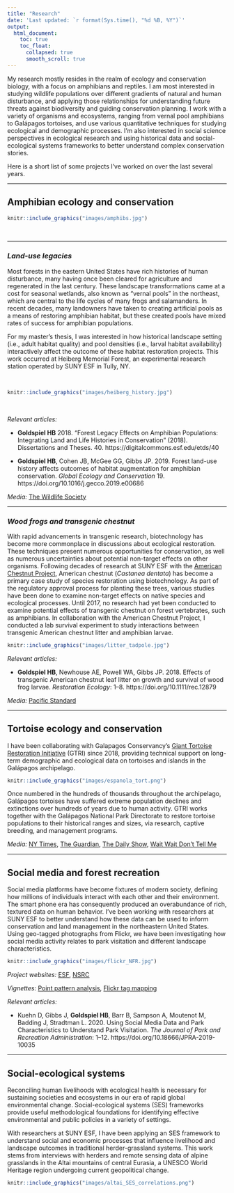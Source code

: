 ```yaml
---
title: "Research"
date: 'Last updated: `r format(Sys.time(), "%d %B, %Y")`'
output:
  html_document:
    toc: true
    toc_float:
      collapsed: true
      smooth_scroll: true
---
```


My research mostly resides in the realm of ecology and conservation biology, with a focus on amphibians and reptiles. I am most interested in studying wildlife populations over different gradients of natural and human disturbance, and applying those relationships for understanding future threats against biodiversity and guiding conservation planning. I work with a variety of organisms and ecosystems, ranging from vernal pool amphibians to Galápagos tortoises, and use various quantitative techniques for studying ecological and demographic processes. I'm also interested in social science perspectives in ecological research and using historical data and social-ecological systems frameworks to better understand complex conservation stories.

Here is a short list of some projects I've worked on over the last several years.

***
## Amphibian ecology and conservation

```r
knitr::include_graphics("images/amphibs.jpg")
``` 
\ 

***
### *Land-use legacies*

<div class = "row">
<div class = "col-md-6">

Most forests in the eastern United States have rich histories of human disturbance, many having once been cleared for agriculture and regenerated in the last century. These landscape transformations came at a cost for seasonal wetlands, also known as “vernal pools” in the northeast, which are central to the life cycles of many frogs and salamanders. In recent decades, many landowners have taken to creating artificial pools as a means of restoring amphibian habitat, but these created pools have mixed rates of success for amphibian populations. 

For my master's thesis, I was interested in how historical landscape setting (i.e., adult habitat quality) and pool densities (i.e., larval habitat availability) interactively affect the outcome of these habitat restoration projects. This work occurred at Heiberg Memorial Forest, an experimental research station operated by SUNY ESF in Tully, NY.</div>

<div class = "col-md-6">
\ 
\ 
\ 
\ 


```r
knitr::include_graphics("images/heiberg_history.jpg")
``` 
</div>
</div>

\ 
\ 

*Relevant articles:*

- **Goldspiel HB** 2018. "Forest Legacy Effects on Amphibian Populations: Integrating Land and Life Histories in Conservation" (2018). Dissertations and Theses. 40. https://digitalcommons.esf.edu/etds/40

- **Goldspiel HB**, Cohen JB, McGee GG, Gibbs JP. 2019. Forest land-use history affects outcomes of habitat augmentation for amphibian conservation. *Global Ecology and Conservation* 19. https://doi.org/10.1016/j.gecco.2019.e00686

*Media:* [The Wildlife Society](https://wildlife.org/spotted-salamanders-prefer-legacy-forests/)

***
### *Wood frogs and transgenic chestnut*

With rapid advancements in transgenic research, biotechnology has become more commonplace in discussions about ecological restoration. These techniques present numerous opportunities for conservation, as well as numerous uncertainties about potential non-target effects on other organisms. Following decades of research at SUNY ESF with the [American Chestnut Project](https://www.esf.edu/chestnut/), American chestnut (*Castanea dentata*) has become a primary case study of species restoration using biotechnology. As part of the regulatory approval process for planting these trees, various studies have been done to examine non-target effects on native species and ecological processes. Until 2017, no research had yet been conducted to examine potential effects of transgenic chestnut on forest vertebrates, such as amphibians. In collaboration with the American Chestnut Project, I conducted a lab survival experiment to study interactions between transgenic American chestnut litter and amphibian larvae.

```r
knitr::include_graphics("images/litter_tadpole.jpg")
``` 

*Relevant articles:*

- **Goldspiel HB**, Newhouse AE, Powell WA, Gibbs JP. 2018. Effects of transgenic American chestnut leaf litter on growth and survival of wood frog larvae. *Restoration Ecology*: 1–8. https://doi.org/10.1111/rec.12879

*Media:* [Pacific Standard](https://psmag.com/ideas/most-controversial-tree-in-the-world-gmo-genetic-engineering)

***
## Tortoise ecology and conservation

I have been collaborating with Galapagos Conservancy's [Giant Tortoise Restoration Initiative](https://www.galapagos.org/conservation/our-work/tortoise-restoration/) (GTRI) since 2018, providing technical support on long-term demographic and ecological data on tortoises and islands in the Galápagos archipelago. 

```r

knitr::include_graphics("images/espanola_tort.png")
```

Once numbered in the hundreds of thousands throughout the archipelago, Galápagos tortoises have suffered extreme population declines and extinctions over hundreds of years due to human activity. GTRI works together with the Galápagos National Park Directorate to restore tortoise populations to their historical ranges and sizes, via research, captive breeding, and management programs.

*Media:* [NY Times](https://www.nytimes.com/2020/01/12/world/americas/diego-tortoise-sex-drive.html), [The Guardian](https://www.theguardian.com/world/2020/feb/02/galapagos-experts-find-a-tortoise-related-to-lonesome-george), [The Daily Show](https://www.youtube.com/watch?v=hFbYgad3UXo), [Wait Wait Don't Tell Me](https://www.npr.org/2020/01/18/797574404/bluff-the-listener)

***
## Social media and forest recreation

<div class = "row">
<div class = "col-md-6">

Social media platforms have become fixtures of modern society, defining how millions of individuals interact with each other and their environment. The smart phone era has consequently produced an overabundance of rich, textured data on human behavior. I've been working with researchers at SUNY ESF to better understand how these data can be used to inform conservation and land management in the northeastern United States. Using geo-tagged photographs from Flickr, we have been investigating how social media activity relates to park visitation and different landscape characteristics.</div>
  
<div class = "col-md-6">
```r
knitr::include_graphics("images/flickr_NFR.jpg")
```
</div>
</div>

*Project websites:* [ESF](https://www.esf.edu/socialmediastudy), [NSRC](https://nsrcforest.org/project/using-social-media-quantify-forest-based-tourism)
\ 

*Vignettes:* [Point pattern analysis](Flickr_hotspot_mapping.html), [Flickr tag mapping](https://www.esf.edu/socialmediastudy/Flickr_tag_mapping_website.html)
\ 

*Relevant articles:*

- Kuehn D, Gibbs J, **Goldspiel HB**, Barr B, Sampson A, Moutenot M, Badding J, Stradtman L. 2020. Using Social Media Data and Park Characteristics to Understand Park Visitation. *The Journal of Park and Recreation Administration*: 1–12. https://doi.org/10.18666/JPRA-2019-10035

***
## Social-ecological systems

<div class = "row">
<div class = "col-md-6">

Reconciling human livelihoods with ecological health is necessary for sustaining societies and ecosystems in our era of rapid global environmental change. Social-ecological systems (SES) frameworks provide useful methodological foundations for identifying effective environmental and public policies in a variety of settings. 

With researchers at SUNY ESF, I have been applying an SES framework to understand social and economic processes that influence livelihood and landscape outcomes in traditional herder-grassland systems. This work stems from interviews with herders and remote sensing data of alpine grasslands in the Altai mountains of central Eurasia, a UNESCO World Heritage region undergoing current geopolitical change.</div>

<div class = "col-md-6">
```r
knitr::include_graphics("images/altai_SES_correlations.png")
```
</div>
</div>

\ 
